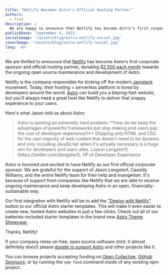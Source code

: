 ```yaml
---
title: "Netlify Becomes Astro's Official Hosting Partner"
authors: 
  - fred
description: |
  We are happy to announce that Netlify has become Astro’s first corporate sponsor and exclusive hosting partner, donating $2,500 each month towards the ongoing open source maintenance and development of Astro.
publishDate: 'September 9, 2021'
socialImage: '/assets/blog/astro-netlify-social.jpg'
coverImage: '/assets/blog/astro-netlify-social.jpg'
lang: 'en'
---
```



We are thrilled to announce that [Netlify](https://www.netlify.com/?utm_campaign=devex-jl&utm_source=astro&utm_medium=blog) has become Astro's first corporate sponsor and official hosting partner, donating [$2,500 each month](https://opencollective.com/astrodotbuild) towards the ongoing open source maintenance and development of Astro.

Netlify is the company responsible for kicking off the modern [Jamstack](https://jamstack.org/) movement. Today, their hosting + serverless platform is loved by developers around the world. [Astro](http://astro.build/) can build you a blazing-fast website, but you'll always need a great host like Netlify to deliver that snappy experience to your users.

Here's what Jason told us about Astro:

<Blockquote>
  <Sprite slot="logo" name="logos/netlify" height="48" />
  <span slot="quote">Astro is tackling an extremely hard problem: **how do we keep the advantages of powerful frameworks but stop making end users pay the cost of developer experience?** Shipping only HTML and CSS for the vast majority of web content that doesn't need to be dynamic and only including JavaScript when it's actually necessary is a huge win for developers and users alike.</span>
  <span slot="cite">[Jason Lengstorf](https://twitter.com/jlengstorf), VP of Developer Experience</span>
</Blockquote>

Astro is honored and excited to have Netlify as our first official corporate sponsor. We are grateful for the support of Jason Lengstorf, Cassidy Williams, and the entire Netlify team for their help and evangelism. It's because of support from companies like Netlify that we are able to receive ongoing maintenance and keep developing Astro in an open, financially-sustainable way.

Our first integration with Netlify will be to add the ["Deploy with Netlify"](https://www.netlify.com/blog/2016/11/29/introducing-the-deploy-to-netlify-button/) button to our official Astro starter templates. This will make it even easier to create new, hosted Astro websites in just a few clicks. Check out all of our batteries-included starter templates in the brand new [Astro Theme Showcase.](https://astro.build/themes)

Thanks, Netlify!

<Note title="Oh hey, PS...">

If your company relies on free, open source software (hint: it almost definitely does!) please [donate to support Astro](https://opencollective.com/astrodotbuild) and other projects like it. 

You can browse projects accepting funding on [Open Collective](https://opencollective.com/discover), [GitHub Sponsors](https://github.com/sponsors), or by running the `npm fund` command inside of any existing npm project.

</Note>
